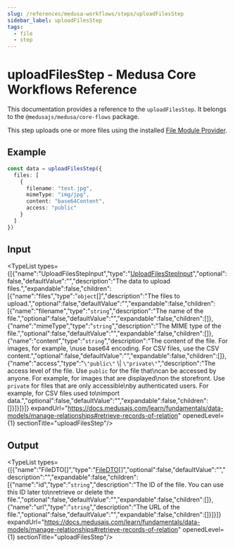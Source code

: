 ```yaml
---
slug: /references/medusa-workflows/steps/uploadFilesStep
sidebar_label: uploadFilesStep
tags:
  - file
  - step
---
```



# uploadFilesStep - Medusa Core Workflows Reference

This documentation provides a reference to the `uploadFilesStep`. It belongs to the `@medusajs/medusa/core-flows` package.

This step uploads one or more files using the installed
[File Module Provider](https://docs.medusajs.com/resources/architectural-modules/file).

## Example

```ts
const data = uploadFilesStep({
  files: [
    {
      filename: "test.jpg",
      mimeType: "img/jpg",
      content: "base64Content",
      access: "public"
    }
  ]
})
```

## Input

<TypeList types={[{"name":"UploadFilesStepInput","type":"[UploadFilesStepInput](../../../../types/core_flows.UploadFilesStepInput/page.mdx)","optional":false,"defaultValue":"","description":"The data to upload files.","expandable":false,"children":[{"name":"files","type":"`object`[]","description":"The files to upload.","optional":false,"defaultValue":"","expandable":false,"children":[{"name":"filename","type":"`string`","description":"The name of the file.","optional":false,"defaultValue":"","expandable":false,"children":[]},{"name":"mimeType","type":"`string`","description":"The MIME type of the file.","optional":false,"defaultValue":"","expandable":false,"children":[]},{"name":"content","type":"`string`","description":"The content of the file. For images, for example, \nuse base64 encoding. For CSV files, use the CSV content.","optional":false,"defaultValue":"","expandable":false,"children":[]},{"name":"access","type":"`\"public\"` \\| `\"private\"`","description":"The access level of the file. Use `public` for the file that\ncan be accessed by anyone. For example, for images that are displayed\non the storefront. Use `private` for files that are only accessible\nby authenticated users. For example, for CSV files used to\nimport data.","optional":false,"defaultValue":"","expandable":false,"children":[]}]}]}]} expandUrl="https://docs.medusajs.com/learn/fundamentals/data-models/manage-relationships#retrieve-records-of-relation" openedLevel={1} sectionTitle="uploadFilesStep"/>

## Output

<TypeList types={[{"name":"FileDTO[]","type":"[FileDTO](../../../../../types/FileTypes/interfaces/types.FileTypes.FileDTO/page.mdx)[]","optional":false,"defaultValue":"","description":"","expandable":false,"children":[{"name":"id","type":"`string`","description":"The ID of the file. You can use this ID later to\nretrieve or delete the file.","optional":false,"defaultValue":"","expandable":false,"children":[]},{"name":"url","type":"`string`","description":"The URL of the file.","optional":false,"defaultValue":"","expandable":false,"children":[]}]}]} expandUrl="https://docs.medusajs.com/learn/fundamentals/data-models/manage-relationships#retrieve-records-of-relation" openedLevel={1} sectionTitle="uploadFilesStep"/>
